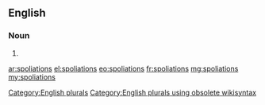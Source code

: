 ==English==

===Noun===
{{head|en}}

# {{plural of|spoliation}}

[[Category:English plurals]][[Category:English plurals using obsolete wikisyntax]]

[[ar:spoliations]]
[[el:spoliations]]
[[eo:spoliations]]
[[fr:spoliations]]
[[mg:spoliations]]
[[my:spoliations]]